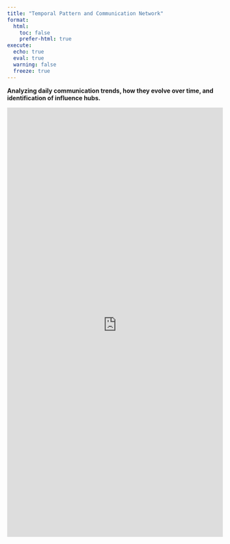 ```yaml
---
title: "Temporal Pattern and Communication Network"
format:
  html:
    toc: false
    prefer-html: true
execute: 
  echo: true
  eval: true
  warning: false
  freeze: true
---
```


**Analyzing daily communication trends, how they evolve over time, and identification of influence hubs.**

```{=html}
<div style="width: 100%; height: 1000px; padding: 0; overflow: hidden;">
  <iframe 
    src="https://vriadi.shinyapps.io/reefwhispers_app1/" 
    title="CMAP-RSI Explorer"
    style="width: 135%; height: 135%; transform: scale(0.75); transform-origin: top left; border: none;">
  </iframe>
</div>
```
